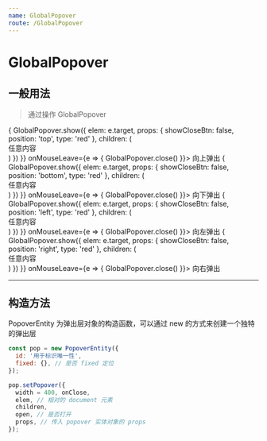 ```yaml
---
name: GlobalPopover
route: /GlobalPopover
---
```



# GlobalPopover

## 一般用法

> 通过操作 GlobalPopover

<PropsTable of={Popover} />

<Playground>
  <span className="mr10" onMouseEnter={e => {
    GlobalPopover.show({
      elem: e.target,
      props: {
        showCloseBtn: false,
        position: 'top',
        type: 'red'
      },
      children: (
        <div className="p10">任意内容</div>
      )
    })
  }} onMouseLeave={e => {
    GlobalPopover.close()
  }}>
    向上弹出
  </span>
  <span className="mr10" onMouseEnter={e => {
    GlobalPopover.show({
      elem: e.target,
      props: {
        showCloseBtn: false,
        position: 'bottom',
        type: 'red'
      },
      children: (
        <div className="p10">任意内容</div>
      )
    })
  }} onMouseLeave={e => {
    GlobalPopover.close()
  }}>
    向下弹出
  </span>
  <span className="mr10" onMouseEnter={e => {
    GlobalPopover.show({
      elem: e.target,
      props: {
        showCloseBtn: false,
        position: 'left',
        type: 'red'
      },
      children: (
        <div className="p10">任意内容</div>
      )
    })
  }} onMouseLeave={e => {
    GlobalPopover.close()
  }}>
    向左弹出
  </span>
  <span className="mr10" onMouseEnter={e => {
    GlobalPopover.show({
      elem: e.target,
      props: {
        showCloseBtn: false,
        position: 'right',
        type: 'red'
      },
      children: (
        <div className="p10">任意内容</div>
      )
    })
  }} onMouseLeave={e => {
    GlobalPopover.close()
  }}>
    向右弹出
  </span>
</Playground>

-------

## 构造方法

PopoverEntity 为弹出层对象的构造函数，可以通过 new 的方式来创建一个独特的弹出层

```js static
const pop = new PopoverEntity({
  id: '用于标识唯一性',
  fixed: {}, // 是否 fixed 定位
});

pop.setPopover({
  width = 400, onClose,
  elem, // 相对的 document 元素
  children,
  open, // 是否打开
  props, // 传入 popover 实体对象的 props
});
```

